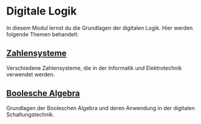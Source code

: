 # Digitale Logik

In diesem Modul lernst du die Grundlagen der digitalen Logik.
Hier werden folgende Themen behandelt:

## [Zahlensysteme](/semester1/diglog/zahlensysteme)

Verschiedene Zahlensysteme, die in der Informatik und Elektrotechnik verwendet werden.

## [Boolesche Algebra](/semester1/diglog/booleschealgebra)

Grundlagen der Booleschen Algebra und deren Anwendung in der digitalen Schaltungstechnik.

